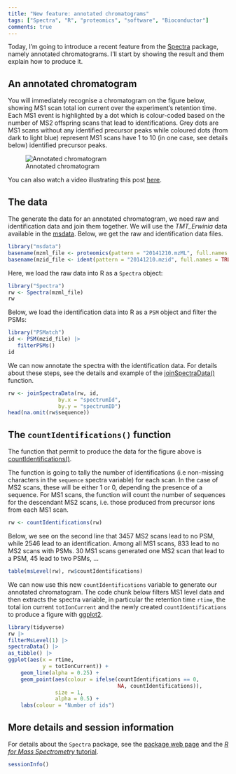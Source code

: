 ```yaml
---
title: "New feature: annotated chromatograms"
tags: ["Spectra", "R", "proteomics", "software", "Bioconductor"]
comments: true
---
```


Today, I'm going to introduce a recent feature from the
[Spectra](https://rformassspectrometry.github.io/Spectra/) package,
namely annotated chromatograms. I'll start by showing the result and
them explain how to produce it.

## An annotated chromatogram

You will immediately recognise a chromatogram on the figure below,
showing MS1 scan total ion current over the experiment's retention
time. Each MS1 event is highlighted by a dot which is colour-coded
based on the number of MS2 offspring scans that lead to
identifications. Grey dots are MS1 scans without any identified
precursor peaks while coloured dots (from dark to light blue)
represent MS1 scans have 1 to 10 (in one case, see details below)
identified precursor peaks.

![Annotated chromatogram](https://rformassspectrometry.github.io/docs/R4MS_files/figure-html/nSequencePlot-1.png)

You can also watch a video illustrating this post [here](https://youtu.be/skOfnVeJc_U).

## The data

The generate the data for an annotated chromatogram, we need raw and
identification data and join them together. We will use the
*TMT_Erwinia* data available in the
[msdata](http://bioconductor.org/packages/release/data/experiment/html/msdata.html). Below,
we get the raw and identification data files.

```r
library("msdata")
basename(mzml_file <- proteomics(pattern = "20141210.mzML", full.names = TRUE))
basename(mzid_file <- ident(pattern = "20141210.mzid", full.names = TRUE))
```

Here, we load the raw data into R as a `Spectra` object:

```r
library("Spectra")
rw <- Spectra(mzml_file)
rw
```

Below, we load the identification data into R as a `PSM` object and
filter the PSMs:

```r
library("PSMatch")
id <- PSM(mzid_file) |>
   filterPSMs()
id
```


We can now annotate the spectra with the identification data. For
details about these steps, see the details and example of the
[joinSpectraData()](https://rformassspectrometry.github.io/Spectra/reference/Spectra.html#data-subsetting-filtering-and-merging-1)
function.

```r
rw <- joinSpectraData(rw, id,
                by.x = "spectrumId",
                by.y = "spectrumID")
head(na.omit(rw$sequence))
```

## The `countIdentifications()` function

The function that permit to produce the data for the figure above is
[countIdentifications()](https://rformassspectrometry.github.io/Spectra/reference/countIdentifications.html).


The function is going to tally the number of identifications (i.e
non-missing characters in the `sequence` spectra variable) for each
scan. In the case of MS2 scans, these will be either 1 or 0, depending
the presence of a sequence. For MS1 scans, the function will count the
number of sequences for the descendant MS2 scans, i.e. those produced
from precursor ions from each MS1 scan.

```r
rw <- countIdentifications(rw)
```

Below, we see on the second line that 3457 MS2 scans lead to no PSM,
while 2546 lead to an identification. Among all MS1 scans, 833 lead to
no MS2 scans with PSMs. 30 MS1 scans generated one MS2 scan that lead
to a PSM, 45 lead to two PSMs, ...

```r
table(msLevel(rw), rw$countIdentifications)
```

We can now use this new `countIdentifications` variable to generate
our annotated chromatogram. The code chunk below filters MS1 level
data and then extracts the spectra variable, in particular the
retention time `rtime`, the total ion current `totIonCurrent` and the
newly created `countIdentifications` to produce a figure with
[ggplot2](https://ggplot2.tidyverse.org/).


```r
library(tidyverse)
rw |>
filterMsLevel(1) |>
spectraData() |>
as_tibble() |>
ggplot(aes(x = rtime,
           y = totIonCurrent)) +
    geom_line(alpha = 0.25) +
    geom_point(aes(colour = ifelse(countIdentifications == 0,
                                   NA, countIdentifications)),
               size = 1,
               alpha = 0.5) +
    labs(colour = "Number of ids")
```

## More details and session information

For details about the `Spectra` package, see the [package web
page](https://rformassspectrometry.github.io/Spectra/) and the [*R for
Mass Spectrometry*
tutorial](https://rformassspectrometry.github.io/docs/).

```r
sessionInfo()
```
